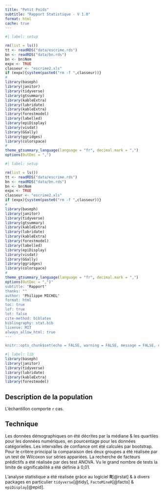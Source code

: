 ```yaml
---
title: "Petit Poids"
subtitle: "Rapport Statistique - V 1.0"
format: html
cache: true
---
```


```r
#| label: setup

rm(list = ls())
tt <- readRDS("data/escrime.rds")
bn <- readRDS("data/bn.rds")
bn <- bn$Nom
expx <- TRUE
classeur <- "escrime2.xls"
if (expx){system(paste0("rm -f ",classeur))}
#
library(baseph)
library(janitor)
library(tidyverse)
library(gtsummary)
library(kableExtra)
library(lubridate)
library(kableExtra)
library(forestmodel)
library(labelled)
library(epiDisplay)
library(visdat)
library(GGally)
library(ggridges)
library(colorspace)
#
theme_gtsummary_language(language = "fr", decimal.mark = ",")
options(OutDec = ",")
```

```r
#| label: setup

rm(list = ls())
tt <- readRDS("data/escrime.rds")
bn <- readRDS("data/bn.rds")
bn <- bn$Nom
expx <- TRUE
classeur <- "escrime2.xls"
if (expx){system(paste0("rm -f ",classeur))}
#
library(baseph)
library(janitor)
library(tidyverse)
library(gtsummary)
library(kableExtra)
library(lubridate)
library(kableExtra)
library(forestmodel)
library(labelled)
library(epiDisplay)
library(visdat)
library(GGally)
library(ggridges)
library(colorspace)
#
theme_gtsummary_language(language = "fr", decimal.mark = ",")
options(OutDec = ",")"
subtitle: "Rapport"
thanks: ""
author: "Philippe MICHEL"
format: html
toc: true
lof: true
lot: false
cite-method: biblatex
bibliography: stat.bib
license: MIT
always_allow_html: true
---

knitr::opts_chunk$set(echo = FALSE, warning = FALSE, message = FALSE, cache = FALSE) 
```

```r
#| label: lib
library(baseph)
library(janitor)
library(tidyverse)
library(lubridate)
library(kableExtra)
library(forestmodel)
```

## Description de la population

L'échantillon comporte `r` cas.

## Technique

Les données démographiques on été décrites par la médiane & les quartiles pour les données numériques, en pourcentage pour les données catégorielles. Les intervalles de confiance ont été calculés par bootstrap. Pour le critère principal la comparaison des deux groupes a été réalisée par un test de Wilcoxon sur séries appariées. La recherche de facteurs prédictifs a été réalisée par des test ANOVA. Vu le grand nombre de tests la limite de significabilité a été définie à 0,01.

L'analyse statistique a été réalisée grâce au logiciel **R**[@rstat] & à divers packages en particulier `tidyverse`[@tidy], `FactoMineR`[@facto] & `epiDisplay`[@epid].
